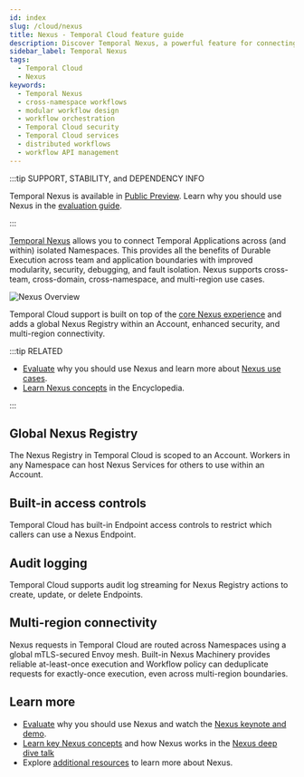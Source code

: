 ```yaml
---
id: index
slug: /cloud/nexus
title: Nexus - Temporal Cloud feature guide
description: Discover Temporal Nexus, a powerful feature for connecting durable executions across team, namespace, region, and cloud boundaries. Nexus also enables each team to have their own namespace for improved security, troubleshooting, and blast radius isolation.
sidebar_label: Temporal Nexus
tags:
  - Temporal Cloud
  - Nexus
keywords:
  - Temporal Nexus
  - cross-namespace workflows
  - modular workflow design
  - workflow orchestration
  - Temporal Cloud security
  - Temporal Cloud services
  - distributed workflows
  - workflow API management
---
```


:::tip SUPPORT, STABILITY, and DEPENDENCY INFO

Temporal Nexus is available in [Public Preview](/evaluate/development-production-features/release-stages#public-preview).
Learn why you should use Nexus in the [evaluation guide](/evaluate/nexus).

:::

[Temporal Nexus](/nexus) allows you to connect Temporal Applications across (and within) isolated Namespaces.
This provides all the benefits of Durable Execution across team and application boundaries with improved modularity, security, debugging, and fault isolation.
Nexus supports cross-team, cross-domain, cross-namespace, and multi-region use cases.

![Nexus Overview](/img/cloud/nexus/nexus-overview-short.png)

Temporal Cloud support is built on top of the [core Nexus experience](/nexus) and adds a global Nexus Registry within an Account, enhanced security, and multi-region connectivity.

:::tip RELATED

- [Evaluate](/evaluate/nexus) why you should use Nexus and learn more about [Nexus use cases](/evaluate/nexus#use-cases).
- [Learn Nexus concepts](/nexus) in the Encyclopedia.

:::

## Global Nexus Registry

The Nexus Registry in Temporal Cloud is scoped to an Account.
Workers in any Namespace can host Nexus Services for others to use within an Account.

## Built-in access controls

Temporal Cloud has built-in Endpoint access controls to restrict which callers can use a Nexus Endpoint.

## Audit logging

Temporal Cloud supports audit log streaming for Nexus Registry actions to create, update, or delete Endpoints.

## Multi-region connectivity

Nexus requests in Temporal Cloud are routed across Namespaces using a global mTLS-secured Envoy mesh.
Built-in Nexus Machinery provides reliable at-least-once execution and Workflow policy can deduplicate requests for exactly-once execution, even across multi-region boundaries.

## Learn more

- [Evaluate](/evaluate/nexus) why you should use Nexus and watch the [Nexus keynote and demo](https://youtu.be/qqc2vsv1mrU?feature=shared&t=2082).
- [Learn key Nexus concepts](/nexus) and how Nexus works in the [Nexus deep dive talk](https://www.youtube.com/watch?v=izR9dQ_eIe4&t=934s)
- Explore [additional resources](/evaluate/nexus#learn-more) to learn more about Nexus.
